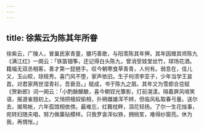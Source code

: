 ```yaml
---
---
---
```

title: 徐紫云为陈其年所眷
---



徐紫云，广陵人，冒巢民家青童，獧巧善歌，与阳羡陈其年狎。其年因赠其师陈九《满江红》一阕云：「铁笛钿筝，还记得白头陈九，曾消受妓堂丝竹，球场花酒。籍福无双丞相客，善才第一琵琶手。叹今朝寒食草青青，人何有。弱息在，佳儿又，玉山皎，琼枝秀。喜门风不堕，家声依旧。生子何须李亚子，少年当学王昙首。对君家两世湿青衫，吾衰丑。」赋成，书于陈九之扇。其年又为雪郎合卺赋《贺新郎》词一阕云：「小酌酴釄酿，喜今朝钗光簟影，灯前滉漾。隔着屏风喧笑语，报道雀翘初上。又悄把檀奴偷相，扑朔雌雄浑不辨，但临风私取春弓量。送尔去，揭鸳帐，六年孤馆相依傍。最难忘，红蕤枕畔，泪花轻扬。了尔一生花烛事，宛转妇随夫唱，努力做藁砧模样。只我罗衾浑似铁，拥桃笙，难得纱窗亮。休为我，再惆怅。」